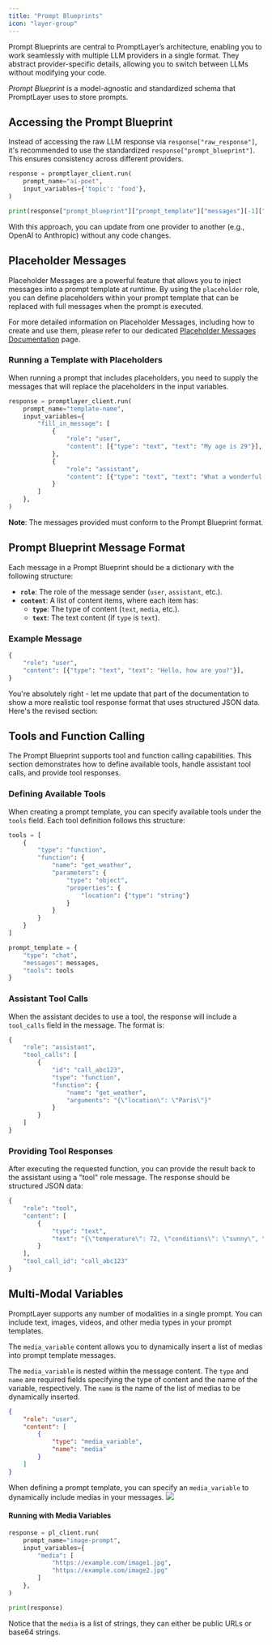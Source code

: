 ```yaml
---
title: "Prompt Blueprints"
icon: "layer-group"
---
```


Prompt Blueprints are central to PromptLayer’s architecture, enabling you to work seamlessly with multiple LLM providers in a single format. They abstract provider-specific details, allowing you to switch between LLMs without modifying your code.

*Prompt Blueprint* is a model-agnostic and standardized schema that PromptLayer uses to store prompts.

## Accessing the Prompt Blueprint

Instead of accessing the raw LLM response via `response["raw_response"]`, it's recommended to use the standardized `response["prompt_blueprint"]`. This ensures consistency across different providers.

```python
response = promptlayer_client.run(
    prompt_name="ai-poet",
    input_variables={'topic': 'food'},
)

print(response["prompt_blueprint"]["prompt_template"]["messages"][-1]["content"][0]["text"])
```

With this approach, you can update from one provider to another (e.g., OpenAI to Anthropic) without any code changes.

## Placeholder Messages

Placeholder Messages are a powerful feature that allows you to inject messages into a prompt template at runtime. By using the `placeholder` role, you can define placeholders within your prompt template that can be replaced with full messages when the prompt is executed.

For more detailed information on Placeholder Messages, including how to create and use them, please refer to our dedicated [Placeholder Messages Documentation](/features/prompt-registry/placeholder-messages) page.

### Running a Template with Placeholders

When running a prompt that includes placeholders, you need to supply the messages that will replace the placeholders in the input variables.

```python
response = promptlayer_client.run(
    prompt_name="template-name",
    input_variables={
        "fill_in_message": [
            {
                "role": "user",
                "content": [{"type": "text", "text": "My age is 29"}],
            },
            {
                "role": "assistant",
                "content": [{"type": "text", "text": "What a wonderful age!"}],
            }
        ]
    },
)
```

**Note**: The messages provided must conform to the Prompt Blueprint format.

## Prompt Blueprint Message Format

Each message in a Prompt Blueprint should be a dictionary with the following structure:

- **`role`**: The role of the message sender (`user`, `assistant`, etc.).
- **`content`**: A list of content items, where each item has:
  - **`type`**: The type of content (`text`, `media`, etc.).
  - **`text`**: The text content (if `type` is `text`).

### Example Message

```python
{
    "role": "user",
    "content": [{"type": "text", "text": "Hello, how are you?"}],
}
```

You're absolutely right - let me update that part of the documentation to show a more realistic tool response format that uses structured JSON data. Here's the revised section:

## Tools and Function Calling

The Prompt Blueprint supports tool and function calling capabilities. This section demonstrates how to define available tools, handle assistant tool calls, and provide tool responses.

### Defining Available Tools

When creating a prompt template, you can specify available tools under the `tools` field. Each tool definition follows this structure:

```python
tools = [
    {
        "type": "function",
        "function": {
            "name": "get_weather",
            "parameters": {
                "type": "object",
                "properties": {
                    "location": {"type": "string"}
                }
            }
        }
    }
]

prompt_template = {
    "type": "chat",
    "messages": messages,
    "tools": tools
}
```

### Assistant Tool Calls

When the assistant decides to use a tool, the response will include a `tool_calls` field in the message. The format is:

```python
{
    "role": "assistant",
    "tool_calls": [
        {
            "id": "call_abc123",
            "type": "function",
            "function": {
                "name": "get_weather", 
                "arguments": "{\"location\": \"Paris\"}"
            }
        }
    ]
}
```

### Providing Tool Responses

After executing the requested function, you can provide the result back to the assistant using a "tool" role message. The response should be structured JSON data:

```python
{
    "role": "tool",
    "content": [
        {
            "type": "text",
            "text": "{\"temperature\": 72, \"conditions\": \"sunny\", \"humidity\": 45}"
        }
    ],
    "tool_call_id": "call_abc123"
}
```

## Multi-Modal Variables

PromptLayer supports any number of modalities in a single prompt. You can include text, images, videos, and other media types in your prompt templates.

The `media_variable` content allows you to dynamically insert a list of medias into prompt template messages.

The `media_variable` is nested within the message content. The `type` and `name` are required fields specifying the type of content and the name of the variable, respectively. The `name` is the name of the list of medias to be dynamically inserted.

```json
{
    "role": "user",
    "content": [
        {
            "type": "media_variable",
            "name": "media"
        }
    ]
}
```

When defining a prompt template, you can specify an `media_variable` to dynamically include medias in your messages.
<img src="/images/media-variable.gif"/>

#### Running with Media Variables

```python
response = pl_client.run(
    prompt_name="image-prompt",
    input_variables={
        "media": [
            "https://example.com/image1.jpg",
            "https://example.com/image2.jpg"
        ]
    },
)

print(response)
```
<Note>Notice that the `media` is a list of strings, they can either be public URLs or base64 strings.</Note>

